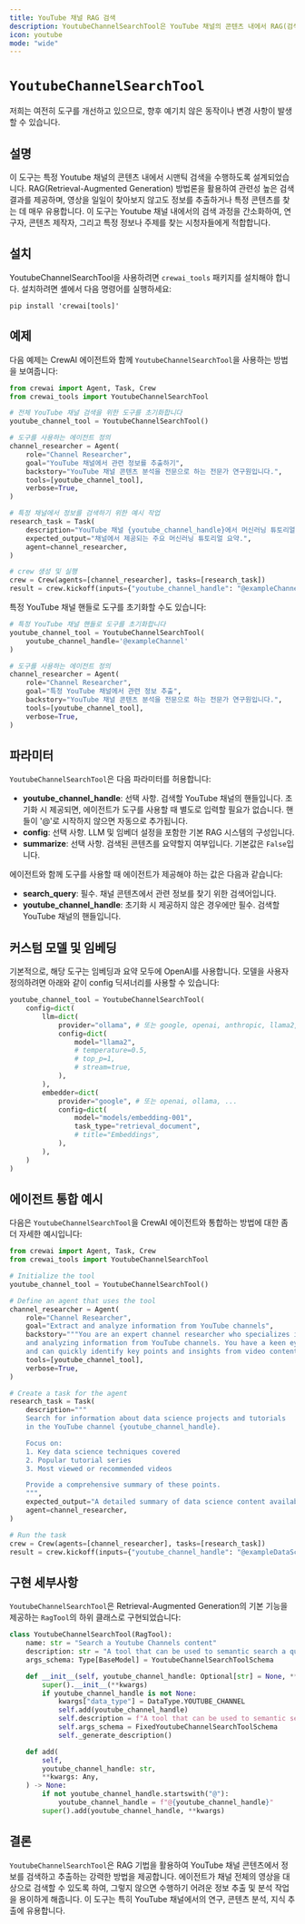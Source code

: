 ```yaml
---
title: YouTube 채널 RAG 검색
description: YoutubeChannelSearchTool은 YouTube 채널의 콘텐츠 내에서 RAG(검색 증강 생성) 검색을 수행하도록 설계되었습니다.
icon: youtube
mode: "wide"
---
```


# `YoutubeChannelSearchTool`

<Note>
    저희는 여전히 도구를 개선하고 있으므로, 향후 예기치 않은 동작이나 변경 사항이 발생할 수 있습니다.
</Note>

## 설명

이 도구는 특정 Youtube 채널의 콘텐츠 내에서 시맨틱 검색을 수행하도록 설계되었습니다.
RAG(Retrieval-Augmented Generation) 방법론을 활용하여 관련성 높은 검색 결과를 제공하며,
영상을 일일이 찾아보지 않고도 정보를 추출하거나 특정 콘텐츠를 찾는 데 매우 유용합니다.
이 도구는 Youtube 채널 내에서의 검색 과정을 간소화하여, 연구자, 콘텐츠 제작자, 그리고 특정 정보나 주제를 찾는 시청자들에게 적합합니다.

## 설치

YoutubeChannelSearchTool을 사용하려면 `crewai_tools` 패키지를 설치해야 합니다. 설치하려면 셸에서 다음 명령어를 실행하세요:

```shell
pip install 'crewai[tools]'
```

## 예제

다음 예제는 CrewAI 에이전트와 함께 `YoutubeChannelSearchTool`을 사용하는 방법을 보여줍니다:

```python Code
from crewai import Agent, Task, Crew
from crewai_tools import YoutubeChannelSearchTool

# 전체 YouTube 채널 검색을 위한 도구를 초기화합니다
youtube_channel_tool = YoutubeChannelSearchTool()

# 도구를 사용하는 에이전트 정의
channel_researcher = Agent(
    role="Channel Researcher",
    goal="YouTube 채널에서 관련 정보를 추출하기",
    backstory="YouTube 채널 콘텐츠 분석을 전문으로 하는 전문가 연구원입니다.",
    tools=[youtube_channel_tool],
    verbose=True,
)

# 특정 채널에서 정보를 검색하기 위한 예시 작업
research_task = Task(
    description="YouTube 채널 {youtube_channel_handle}에서 머신러닝 튜토리얼에 대한 정보를 검색하세요.",
    expected_output="채널에서 제공되는 주요 머신러닝 튜토리얼 요약.",
    agent=channel_researcher,
)

# crew 생성 및 실행
crew = Crew(agents=[channel_researcher], tasks=[research_task])
result = crew.kickoff(inputs={"youtube_channel_handle": "@exampleChannel"})
```

특정 YouTube 채널 핸들로 도구를 초기화할 수도 있습니다:

```python Code
# 특정 YouTube 채널 핸들로 도구를 초기화합니다
youtube_channel_tool = YoutubeChannelSearchTool(
    youtube_channel_handle='@exampleChannel'
)

# 도구를 사용하는 에이전트 정의
channel_researcher = Agent(
    role="Channel Researcher",
    goal="특정 YouTube 채널에서 관련 정보 추출",
    backstory="YouTube 채널 콘텐츠 분석을 전문으로 하는 전문가 연구원입니다.",
    tools=[youtube_channel_tool],
    verbose=True,
)
```

## 파라미터

`YoutubeChannelSearchTool`은 다음 파라미터를 허용합니다:

- **youtube_channel_handle**: 선택 사항. 검색할 YouTube 채널의 핸들입니다. 초기화 시 제공되면, 에이전트가 도구를 사용할 때 별도로 입력할 필요가 없습니다. 핸들이 '@'로 시작하지 않으면 자동으로 추가됩니다.
- **config**: 선택 사항. LLM 및 임베더 설정을 포함한 기본 RAG 시스템의 구성입니다.
- **summarize**: 선택 사항. 검색된 콘텐츠를 요약할지 여부입니다. 기본값은 `False`입니다.

에이전트와 함께 도구를 사용할 때 에이전트가 제공해야 하는 값은 다음과 같습니다:

- **search_query**: 필수. 채널 콘텐츠에서 관련 정보를 찾기 위한 검색어입니다.
- **youtube_channel_handle**: 초기화 시 제공하지 않은 경우에만 필수. 검색할 YouTube 채널의 핸들입니다.

## 커스텀 모델 및 임베딩

기본적으로, 해당 도구는 임베딩과 요약 모두에 OpenAI를 사용합니다. 모델을 사용자 정의하려면 아래와 같이 config 딕셔너리를 사용할 수 있습니다:

```python Code
youtube_channel_tool = YoutubeChannelSearchTool(
    config=dict(
        llm=dict(
            provider="ollama", # 또는 google, openai, anthropic, llama2, ...
            config=dict(
                model="llama2",
                # temperature=0.5,
                # top_p=1,
                # stream=true,
            ),
        ),
        embedder=dict(
            provider="google", # 또는 openai, ollama, ...
            config=dict(
                model="models/embedding-001",
                task_type="retrieval_document",
                # title="Embeddings",
            ),
        ),
    )
)
```

## 에이전트 통합 예시

다음은 `YoutubeChannelSearchTool`을 CrewAI 에이전트와 통합하는 방법에 대한 좀 더 자세한 예시입니다:

```python Code
from crewai import Agent, Task, Crew
from crewai_tools import YoutubeChannelSearchTool

# Initialize the tool
youtube_channel_tool = YoutubeChannelSearchTool()

# Define an agent that uses the tool
channel_researcher = Agent(
    role="Channel Researcher",
    goal="Extract and analyze information from YouTube channels",
    backstory="""You are an expert channel researcher who specializes in extracting
    and analyzing information from YouTube channels. You have a keen eye for detail
    and can quickly identify key points and insights from video content across an entire channel.""",
    tools=[youtube_channel_tool],
    verbose=True,
)

# Create a task for the agent
research_task = Task(
    description="""
    Search for information about data science projects and tutorials
    in the YouTube channel {youtube_channel_handle}.

    Focus on:
    1. Key data science techniques covered
    2. Popular tutorial series
    3. Most viewed or recommended videos

    Provide a comprehensive summary of these points.
    """,
    expected_output="A detailed summary of data science content available on the channel.",
    agent=channel_researcher,
)

# Run the task
crew = Crew(agents=[channel_researcher], tasks=[research_task])
result = crew.kickoff(inputs={"youtube_channel_handle": "@exampleDataScienceChannel"})
```

## 구현 세부사항

`YoutubeChannelSearchTool`은 Retrieval-Augmented Generation의 기본 기능을 제공하는 `RagTool`의 하위 클래스로 구현되었습니다:

```python Code
class YoutubeChannelSearchTool(RagTool):
    name: str = "Search a Youtube Channels content"
    description: str = "A tool that can be used to semantic search a query from a Youtube Channels content."
    args_schema: Type[BaseModel] = YoutubeChannelSearchToolSchema

    def __init__(self, youtube_channel_handle: Optional[str] = None, **kwargs):
        super().__init__(**kwargs)
        if youtube_channel_handle is not None:
            kwargs["data_type"] = DataType.YOUTUBE_CHANNEL
            self.add(youtube_channel_handle)
            self.description = f"A tool that can be used to semantic search a query the {youtube_channel_handle} Youtube Channels content."
            self.args_schema = FixedYoutubeChannelSearchToolSchema
            self._generate_description()

    def add(
        self,
        youtube_channel_handle: str,
        **kwargs: Any,
    ) -> None:
        if not youtube_channel_handle.startswith("@"):
            youtube_channel_handle = f"@{youtube_channel_handle}"
        super().add(youtube_channel_handle, **kwargs)
```

## 결론

`YoutubeChannelSearchTool`은 RAG 기법을 활용하여 YouTube 채널 콘텐츠에서 정보를 검색하고 추출하는 강력한 방법을 제공합니다. 에이전트가 채널 전체의 영상을 대상으로 검색할 수 있도록 하여, 그렇지 않으면 수행하기 어려운 정보 추출 및 분석 작업을 용이하게 해줍니다. 이 도구는 특히 YouTube 채널에서의 연구, 콘텐츠 분석, 지식 추출에 유용합니다.
